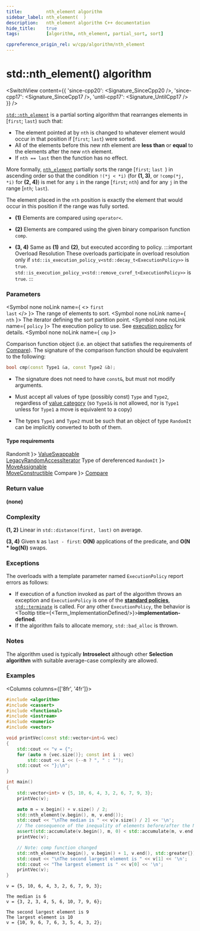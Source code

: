 ```yaml
---
title:         nth_element algorithm
sidebar_label: nth_element(  )
description:   nth_element algorithm C++ documentation
hide_title:    true
tags:          [algorithm, nth_element, partial_sort, sort]

cppreference_origin_rel: w/cpp/algorithm/nth_element
---
```



<!-- Terms -->


<!----------------- Codes ---------------------->


# std::nth_element() algorithm

<SwitchView content={{
	'since-cpp20': <Signature_SinceCpp20 />,
	'since-cpp17': <Signature_SinceCpp17 />,
	'until-cpp17': <Signature_UntilCpp17 />
}} />

[`std::nth_element`](#) is a partial sorting algorithm that rearranges elements in [`first`; `last`) such that:
 - The element pointed at by `nth` is changed to whatever element would occur in that position if [`first`; `last`) were sorted.
 - All of the elements before this new nth element are **less than** or **equal** to the elements after the new `nth` element.
 - If `nth == last` then the function has no effect.

More formally, [`nth_element`](#) partially sorts the range [`first`; `last `) in ascending order so that the condition
`!(*j < *i)` (for **(1, 3)**, or `!comp(*j, *i)` for **(2, 4)**) is met for any `i` in the range [`first`; `nth`)
and for any `j` in the range [`nth`; `last`).

The element placed in the `nth` position is exactly the element that would occur in this position if the range was fully sorted.

- **(1)** Elements are compared using `operator<`.

- **(2)** Elements are compared using the given binary comparison function `comp`.

- **(3, 4)** Same as **(1)** and **(2)**, but executed according to policy.
	:::important Overload Resolution
	These overloads participate in overload resolution only if
	<Until v='cpp20'> <code>std::is_execution_policy_v&lt;std::decay_t&lt;ExecutionPolicy&gt;&gt;</code> is <code>true</code>. </Until>
	<Since v='cpp20'> <code>std::is_execution_policy_v&lt;std::remove_cvref_t&lt;ExecutionPolicy&gt;&gt;</code> is <code>true</code>. </Since>
	:::

### Parameters

<SymbolTable>

  <Symbol none noLink name={ <> <code>first</code> <br/> <code>last</code> </> }>
    The range of elements to sort.
  </Symbol>
  <Symbol none noLink name={ <code>nth</code> }>
    The iterator defining the sort partition point.
  </Symbol>
  <Symbol none noLink name={ <code>policy</code> }>
    The execution policy to use. See <a href="#">execution policy</a> for details.
  </Symbol>
  <Symbol none noLink name={ <code>cmp</code> }>

Comparison function object (i.e. an object that satisfies the requirements of [Compare](/docs/named_req/Compare)).
The signature of the comparison function should be equivalent to the following:
```cpp
bool cmp(const Type1 &a, const Type2 &b);
```
- The signature does not need to have `const&`, but must not modify arguments.
- Must accept all values of type (possibly const) `Type` and `Type2`, regardless of [value category](#) (so `Type1&` is not allowed, <Since v='cpp11'>nor is <code>Type1</code> unless for <code>Type1</code> a move is equivalent to a copy</Since>)
- The types `Type1` and `Type2` must be such that an object of type `RandomIt` can be implicitly converted to both of them.


  </Symbol>

</SymbolTable>

#### Type requirements

<SymbolTable>
  <Symbol none noLink name={ <code>RandomIt</code> }>
    <a href="/docs/named_req/ValueSwappable">ValueSwappable</a> <br/>
    <a href="/docs/named_req/LegacyRandomAccessIterator">LegacyRandomAccessIterator</a>
  </Symbol>
  <Symbol none noLink name={ <> Type of dereferenced <code>RandomIt</code> </> }>
    <a href="/docs/named_req/MoveAssignable">MoveAssignable</a> <br/>
    <a href="/docs/named_req/MoveConstructible">MoveConstructible</a>
  </Symbol>
  <Symbol none noLink name={ <code>Compare</code> }>
    <a href="/docs/named_req/Compare">Compare</a>
  </Symbol>
</SymbolTable>

### Return value

**(none)**

### Complexity

**(1, 2)** Linear in `std::distance(first, last)` on average.

**(3, 4)** Given `N` as `last - first`:
  **O(N)** applications of the predicate, and **O(N \* log(N))** swaps.

### Exceptions

The overloads with a template parameter named `ExecutionPolicy` report errors as follows:
- If execution of a function invoked as part of the algorithm throws an exception and `ExecutionPolicy` is one of the [**standard policies**](#), [`std::terminate`](#) is called.
	For any other `ExecutionPolicy`, the behavior is <Tooltip title={<Term_ImplementationDefined/>}>**implementation-defined**</Tooltip>.
- If the algorithm fails to allocate memory, `std::bad_alloc` is thrown.

### Notes

The algorithm used is typically **Introselect** although other **Selection algorithm** with suitable average-case complexity are allowed.

### Examples

<Columns columns={['8fr', '4fr']}>
<div>

```cpp title='Main.cpp' showLineNumbers
#include <algorithm>
#include <cassert>
#include <functional>
#include <iostream>
#include <numeric>
#include <vector>

void printVec(const std::vector<int>& vec)
{
    std::cout << "v = {";
    for (auto n {vec.size()}; const int i : vec)
        std::cout << i << (--n ? ", " : "");
    std::cout << "};\n";
}

int main()
{
    std::vector<int> v {5, 10, 6, 4, 3, 2, 6, 7, 9, 3};
    printVec(v);

    auto m = v.begin() + v.size() / 2;
    std::nth_element(v.begin(), m, v.end());
    std::cout << "\nThe median is " << v[v.size() / 2] << '\n';
    // The consequence of the inequality of elements before/after the Nth one:
    assert(std::accumulate(v.begin(), m, 0) < std::accumulate(m, v.end(), 0));
    printVec(v);

    // Note: comp function changed
    std::nth_element(v.begin(), v.begin() + 1, v.end(), std::greater{});
    std::cout << "\nThe second largest element is " << v[1] << '\n';
    std::cout << "The largest element is " << v[0] << '\n';
    printVec(v);
}
```

</div>
<div>

```plaintext title="Output"
v = {5, 10, 6, 4, 3, 2, 6, 7, 9, 3};

The median is 6
v = {3, 2, 3, 4, 5, 6, 10, 7, 9, 6};

The second largest element is 9
The largest element is 10
v = {10, 9, 6, 7, 6, 3, 5, 4, 3, 2};
```

</div>
</Columns>
